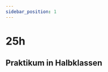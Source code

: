 ```yaml
---
sidebar_position: 1
---
```



# 25h

<Table
  header={["Datum", "Thema", "Inhalt"]}
  compact
  selectable
  rows={[
    { cells: ['20.08.2021', 'Einstieg', 'RoboZZle'] },
    { cells: ['27.08.2021', 'ICT', 'BYOD-Basics'] },
    { cells: ['03.09.2021', 'ICT', 'Office: Layout und Gliederung'] },
    { cells: ['10.09.2021', 'ICT', 'Office: Layout und Gliederung'] },
    { cells: ['17.09.2021', 'ICT', 'Office: Layout und Gliederung'] },
    { cells: ['24.09.2021', 'ICT', 'Kurztest Office'], type: 'test' },
    { cells: ['01.10.2021', 'Klassenwoche Leukerbad', ''], type: 'holiday' },
    { cells: ['08.10.2021', 'Herbstferien', ''], type: 'holiday' },
    { cells: ['15.10.2021', 'Herbstferien', ''], type: 'holiday' },
    { cells: ['22.10.2021', 'Herbstferien', ''], type: 'holiday' },
    { cells: ['25.10.2021', 'Start BYOD Prüfungen', ''], type: 'test' },
    { cells: ['29.10.2021', 'Codes und Daten', 'Zahlensysteme'] },
    { cells: ['05.11.2021', 'Codes und Daten', 'Zahlensysteme'] },
    { cells: ['12.11.2021', 'Codes und Daten', 'Farbdarstellung'] },
    { cells: ['19.11.2021', 'Codes und Daten', 'Textcodierung'] },
    { cells: ['03.12.2021', 'Codes und Daten', 'Textcodierung'] },
    { cells: ['10.12.2021', 'Codes und Daten', 'QR Codes'] },
    { cells: ['17.12.2021', 'Codes und Daten', 'Grafikformate'] },
    { cells: ['24.12.2021', 'Winterferien', ''], type: 'holiday' },
    { cells: ['31.12.2021', 'Winterferien', ''], type: 'holiday' },
    { cells: ['07.01.2022', 'Winterferien', ''], type: 'holiday' },
    { cells: ['14.01.2022', 'Codes und Daten', 'Anwendungen'] },
    { cells: ['19.01.2022', 'Notenschluss', ''], type: 'event' },
    { cells: ['21.01.2022', 'Codes und Daten', 'Anwendungen'] },
    { cells: ['28.01.2022', 'Codes und Daten', 'Test (schriftlich)'], type: 'test' }
  ]}
/>

## Praktikum in Halbklassen

<Table
  header={["Datum", "Halbklasse", "Thema", "Inhalt"]}
  compact
  selectable
  rows={[
    { cells: ['16.08.2021', '', 'Erster Schultag', ''], type: 'holiday' },
    { cells: ['23.08.2021', 'A', 'Programmieren 1', 'Algorithmen'] },
    { cells: ['30.08.2021', 'B', 'Programmieren 1', 'Algorithmen'] },
    { cells: ['06.09.2021', 'A', 'Programmieren 1', 'Algorithmen & Einstieg Python'] },
    { cells: ['13.09.2021', 'B', 'Programmieren 1', 'Algorithmen & Einstieg Python'] },
    { cells: ['20.09.2021', 'A', 'Programmieren 1', 'Turtle Grafik'] },
    { cells: ['01.10.2021', '', 'Klassenwoche', ''], type: 'holiday' },
    { cells: ['08.10.2021', '', 'Herbstferien', ''], type: 'holiday' },
    { cells: ['15.10.2021', '', 'Herbstferien', ''], type: 'holiday' },
    { cells: ['22.10.2021', '', 'Herbstferien', ''], type: 'holiday' },
    { cells: ['25.10.2021', '', 'Start BYOD Prüfungen', ''], type: 'test' },
    { cells: ['25.10.2021', 'B', 'Programmieren 1', 'Turtle Grafik'] },
    { cells: ['01.11.2021', 'A', 'Programmieren 1', 'Wiederholte Ausführung'] },
    { cells: ['08.11.2021', 'B', 'Programmieren 1', 'Wiederholte Ausführung'] },
    { cells: ['15.11.2021', 'A', 'Programmieren 1', 'Variablen, Eingabe & Ausgabe'] },
    { cells: ['22.11.2021', 'B', 'Programmieren 1', 'Variablen, Eingabe & Ausgabe'] },
    { cells: ['29.11.2021', 'A', 'Programmieren 1', 'Audio und Bilder'] },
    { cells: ['06.12.2021', 'B', 'Programmieren 1', 'Audio und Bilder'] },
    { cells: ['13.12.2021', 'A & B', 'Test Programmieren 1', 'Schriftlich & Praktisch'], type: 'test' },
    { cells: ['20.12.2021', 'B & B', '', ''], type: 'holiday' },
    { cells: ['24.12.2021', '', 'Winterferien', ''], type: 'holiday' },
    { cells: ['31.12.2021', '', 'Winterferien', ''], type: 'holiday' },
    { cells: ['07.01.2022', '', 'Winterferien', ''], type: 'holiday' },
    { cells: ['03.01.2022', 'A', '🚧', ''] },
    { cells: ['10.01.2022', 'B', '🚧', ''] },
    { cells: ['17.01.2022', 'A', '🚧', ''] },
    { cells: ['19.01.2022', '', 'Notenschluss', ''], type: 'event' },
    { cells: ['24.01.2022', 'B', '🚧', ''] },
  ]}
/>
